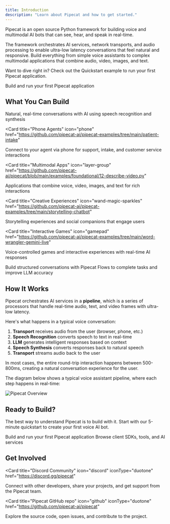 ```yaml
---
title: Introduction
description: "Learn about Pipecat and how to get started."
---
```


Pipecat is an open source Python framework for building voice and multimodal AI bots that can see, hear, and speak in real-time.

The framework orchestrates AI services, network transports, and audio processing to enable ultra-low latency conversations that feel natural and responsive. Build everything from simple voice assistants to complex multimodal applications that combine audio, video, images, and text.

Want to dive right in? Check out the Quickstart example to run your first Pipecat application.

<Card title="Quickstart" icon="rocket" href="/getting-started/quickstart">
  Build and run your first Pipecat application
</Card>

## What You Can Build

<CardGroup cols={3}>
  <Card
    title="Voice Assistants"
    icon="microphone"
    href="https://github.com/pipecat-ai/pipecat-examples/tree/main/simple-chatbot">
    Natural, real-time conversations with AI using speech recognition and
    synthesis
  </Card>

<Card
  title="Phone Agents"
  icon="phone"
  href="https://github.com/pipecat-ai/pipecat-examples/tree/main/patient-intake"
>
  Connect to your agent via phone for support, intake, and customer service
  interactions
</Card>

<Card
  title="Multimodal Apps"
  icon="layer-group"
  href="https://github.com/pipecat-ai/pipecat/blob/main/examples/foundational/12-describe-video.py"
>
  Applications that combine voice, video, images, and text for rich interactions
</Card>

<Card
  title="Creative Experiences"
  icon="wand-magic-sparkles"
  href="https://github.com/pipecat-ai/pipecat-examples/tree/main/storytelling-chatbot"
>
  Storytelling experiences and social companions that engage users
</Card>

<Card
  title="Interactive Games"
  icon="gamepad"
  href="https://github.com/pipecat-ai/pipecat-examples/tree/main/word-wrangler-gemini-live"
>
  Voice-controlled games and interactive experiences with real-time AI responses
</Card>

  <Card
    title="Conversation Flows"
    icon="diagram-project"
    href="https://github.com/pipecat-ai/pipecat-flows">
    Build structured conversations with Pipecat Flows to complete tasks and improve LLM accuracy
  </Card>
</CardGroup>

## How It Works

Pipecat orchestrates AI services in a **pipeline**, which is a series of processors that handle real-time audio, text, and video frames with ultra-low latency.

Here's what happens in a typical voice conversation:

1. **Transport** receives audio from the user (browser, phone, etc.)
2. **Speech Recognition** converts speech to text in real-time
3. **LLM** generates intelligent responses based on context
4. **Speech Synthesis** converts responses back to natural speech
5. **Transport** streams audio back to the user

In most cases, the entire round-trip interaction happens between 500-800ms, creating a natural conversation experience for the user.

The diagram below shows a typical voice assistant pipeline, where each step happens in real-time:

<img
  src="/images/pipecat-overview.png"
  alt="Pipecat Overview"
  className="rounded-lg"
/>

## Ready to Build?

The best way to understand Pipecat is to build with it. Start with our 5-minute quickstart to create your first voice AI bot.

<CardGroup cols={2}>
  <Card title="Quickstart" icon="rocket" href="/getting-started/quickstart">
    Build and run your first Pipecat application
  </Card>
  <Card
    title="Explore the Ecosystem"
    icon="grid"
    href="/getting-started/ecosystem"
  >
    Browse client SDKs, tools, and AI services
  </Card>
</CardGroup>

## Get Involved

<CardGroup cols={2}>

<Card
  title="Discord Community"
  icon="discord"
  iconType="duotone"
  href="https://discord.gg/pipecat"
>
  Connect with other developers, share your projects, and get support from the
  Pipecat team.
</Card>

<Card
  title="Pipecat GitHub repo"
  icon="github"
  iconType="duotone"
  href="https://github.com/pipecat-ai/pipecat"
>
  Explore the source code, open issues, and contribute to the project.
</Card>

</CardGroup>
